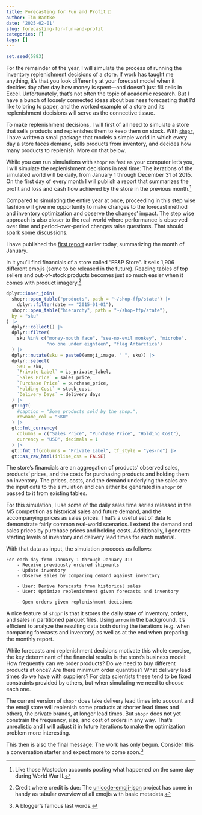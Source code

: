 ```yaml
---
title: Forecasting for Fun and Profit 🤑
author: Tim Radtke
date: '2025-02-01'
slug: forecasting-for-fun-and-profit
categories: []
tags: []
---
```


```r
set.seed(5883)
```

For the remainder of the year, I will simulate the process of running the inventory replenishment decisions of a store. If work has taught me anything, it's that you look differently at your forecast model when it decides day after day how money is spent---and doesn't just fill cells in Excel. Unfortunately, that's not often the topic of academic research. But I have a bunch of loosely connected ideas about business forecasting that I'd like to bring to paper, and the worked example of a store and its replenishment decisions will serve as the connective tissue.

To make replenishment decisions, I will first of all need to simulate a store that sells products and replenishes them to keep them on stock. With [`shopr`](https://github.com/timradtke/shopr), I have written a small package that models a simple world in which every day a store faces demand, sells products from inventory, and decides how many products to replenish. More on that below.

While you can run simulations with `shopr` as fast as your computer let's you, I will simulate the replenishment decisions in real time: The iterations of the simulated world will be daily, from January 1 through December 31 of 2015. On the first day of every month I will publish a report that summarizes the profit and loss and cash flow achieved by the store in the previous month.^[Like those Mastodon accounts posting what happened on the same day during World War II.]

Compared to simulating the entire year at once, proceeding in this step wise fashion will give me opportunity to make changes to the forecast method and inventory optimization and observe the changes' impact. The step wise approach is also closer to the real-world where performance is observed over time and period-over-period changes raise questions. That should spark some discussions.

I have published the [first report](https://minimizeregret.com/ffp-shop/report-monthly-202501) earlier today, summarizing the month of January.

In it you'll find financials of a store called "FF&P Store". It sells 1,906 different emojis (some to be released in the future). Reading tables of top sellers and out-of-stock products becomes just so much easier when it comes with product imagery.^[Credit where credit is due: The [unicode-emoji-json](https://github.com/muan/unicode-emoji-json) project has come in handy as tabular overview of all emojis with basic metadata.]

```r
dplyr::inner_join(
  shopr::open_table("products", path = "~/shop-ffp/state") |>
    dplyr::filter(date == "2015-01-01"),
  shopr::open_table("hierarchy", path = "~/shop-ffp/state"),
  by = "sku"
) |>
  dplyr::collect() |>
  dplyr::filter(
    sku %in% c("money-mouth face", "see-no-evil monkey", "microbe",
               "no one under eighteen", "flag Antarctica")
  ) |>
  dplyr::mutate(sku = paste0(emoji_image, " ", sku)) |>
  dplyr::select(
    SKU = sku,
    `Private Label` = is_private_label,
    `Sales Price` = sales_price,
    `Purchase Price` = purchase_price,
    `Holding Cost` = stock_cost,
    `Delivery Days` = delivery_days
  ) |>
  gt::gt(
    #caption = "Some products sold by the shop.",
    rowname_col = "SKU"
  ) |>
  gt::fmt_currency(
    columns = c("Sales Price", "Purchase Price", "Holding Cost"),
    currency = "USD", decimals = 1
  ) |>
  gt::fmt_tf(columns = "Private Label", tf_style = "yes-no") |>
  gt::as_raw_html(inline_css = FALSE)
```

The store's financials are an aggregation of products' observed sales, products' prices, and the costs for purchasing products and holding them on inventory. The prices, costs, and the demand underlying the sales are the input data to the simulation and can either be generated in `shopr` or passed to it from existing tables.

For this simulation, I use some of the daily sales time series released in the M5 competition as historical sales and future demand, and the accompanying prices as sales prices. That's a useful set of data to demonstrate fairly common real-world scenarios. I extend the demand and sales prices by purchase prices and holding costs. Additionally, I generate starting levels of inventory and delivery lead times for each material.

With that data as input, the simulation proceeds as follows:

```
For each day from January 1 through January 31:
    - Receive previously ordered shipments
    - Update inventory
    - Observe sales by comparing demand against inventory
    
    - User: Derive forecasts from historical sales
    - User: Optimize replenishment given forecasts and inventory
    
    - Open orders given replenishment decisions
```

A nice feature of `shopr` is that it stores the daily state of inventory, orders, and sales in partitioned parquet files. Using `arrow` in the background, it's efficient to analyze the resulting data both during the iterations (e.g. when comparing forecasts and inventory) as well as at the end when preparing the monthly report.

While forecasts and replenishment decisions motivate this whole exercise, the key determinant of the financial results is the store's business model: How frequently can we order products? Do we need to buy different products at once? Are there minimum order quantities? What delivery lead times do we have with suppliers? For data scientists these tend to be fixed constraints provided by others, but when simulating we need to choose each one.

The current version of `shopr` does take delivery lead times into account and the emoji store will replenish some products at shorter lead times and others, the private brands, at longer lead times. But `shopr` does not yet constrain the frequency, size, and cost of orders in any way. That's unrealistic and I will adjust it in future iterations to make the optimization problem more interesting.

This then is also the final message: The work has only begun. Consider this a conversation starter and expect more to come soon.^[A blogger's famous last words.]